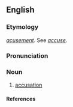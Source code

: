 ==English==

===Etymology===
{{OF.}} ''[[acusement]]''. See ''[[accuse]]''.

===Pronunciation===
{{rfp}}

===Noun===
{{en-noun}}

# {{obsolete}} [[accusation]] {{i|[[Chaucer]]}}

====References====
{{R:1913}}